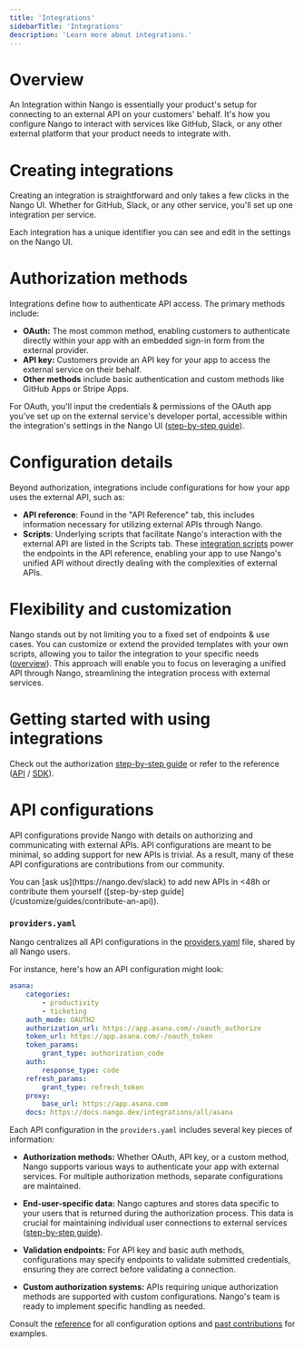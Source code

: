 ```yaml
---
title: 'Integrations'
sidebarTitle: 'Integrations'
description: 'Learn more about integrations.'
---
```


# Overview
An Integration within Nango is essentially your product's setup for connecting to an external API on your customers' behalf. It's how you configure Nango to interact with services like GitHub, Slack, or any other external platform that your product needs to integrate with.

# Creating integrations
Creating an integration is straightforward and only takes a few clicks in the Nango UI. Whether for GitHub, Slack, or any other service, you'll set up one integration per service.

Each integration has a unique identifier you can see and edit in the settings on the Nango UI.

# Authorization methods
Integrations define how to authenticate API access. The primary methods include:

- **OAuth:** The most common method, enabling customers to authenticate directly within your app with an embedded sign-in form from the external provider.
- **API key:** Customers provide an API key for your app to access the external service on their behalf.
- **Other methods** include basic authentication and custom methods like GitHub Apps or Stripe Apps.

For OAuth, you'll input the credentials & permissions of the OAuth app you've set up on the external service's developer portal, accessible within the integration's settings in the Nango UI ([step-by-step guide](/integrate/guides/authorize-an-api)).

# Configuration details
Beyond authorization, integrations include configurations for how your app uses the external API, such as:

- **API reference**: Found in the "API Reference" tab, this includes information necessary for utilizing external APIs through Nango.
- **Scripts**: Underlying scripts that facilitate Nango's interaction with the external API are listed in the Scripts tab. These [integration scripts](/understand/concepts/scripts) power the endpoints in the API reference, enabling your app to use Nango's unified API without directly dealing with the complexities of external APIs.

# Flexibility and customization
Nango stands out by not limiting you to a fixed set of endpoints & use cases. You can customize or extend the provided templates with your own scripts, allowing you to tailor the integration to your specific needs ([overview](/customize/overview)). This approach will enable you to focus on leveraging a unified API through Nango, streamlining the integration process with external services.

# Getting started with using integrations

Check out the authorization [step-by-step guide](/integrate/guides/authorize-an-api) or refer to the reference ([API](/reference/api/integration/list) / [SDK](/reference/sdks/node#integrations)).

# API configurations

API configurations provide Nango with details on authorizing and communicating with external APIs. API configurations are meant to be minimal, so adding support for new APIs is trivial. As a result, many of these API configurations are contributions from our community.

<Tip>
You can [ask us](https://nango.dev/slack) to add new APIs in &lt;48h or contribute them yourself ([step-by-step guide](/customize/guides/contribute-an-api)).
</Tip>

### `providers.yaml`

Nango centralizes all API configurations in the [providers.yaml](https://nango.dev/providers.yaml) file, shared by all Nango users. 

For instance, here's how an API configuration might look:
```yaml
asana:
    categories:
        - productivity
        - ticketing
    auth_mode: OAUTH2
    authorization_url: https://app.asana.com/-/oauth_authorize
    token_url: https://app.asana.com/-/oauth_token
    token_params:
        grant_type: authorization_code
    auth:
        response_type: code
    refresh_params:
        grant_type: refresh_token
    proxy:
        base_url: https://app.asana.com
    docs: https://docs.nango.dev/integrations/all/asana
```

Each API configuration in the `providers.yaml` includes several key pieces of information:

- **Authorization methods:** Whether OAuth, API key, or a custom method, Nango supports various ways to authenticate your app with external services. For multiple authorization methods, separate configurations are maintained.

- **End-user-specific data:** Nango captures and stores data specific to your users that is returned during the authorization process. This data is crucial for maintaining individual user connections to external services ([step-by-step guide](/integrate/guides/authorize-an-api#apis-requiring-connection-specific-configuration-for-authorization)).

- **Validation endpoints:** For API key and basic auth methods, configurations may specify endpoints to validate submitted credentials, ensuring they are correct before validating a connection.

- **Custom authorization systems:** APIs requiring unique authorization methods are supported with custom configurations. Nango's team is ready to implement specific handling as needed.

Consult the [reference](/reference/api-configuration) for all configuration options and [past contributions](https://github.com/NangoHQ/nango/pulls?q=is%3Apr+is%3Amerged+label%3Aapi+) for examples.
